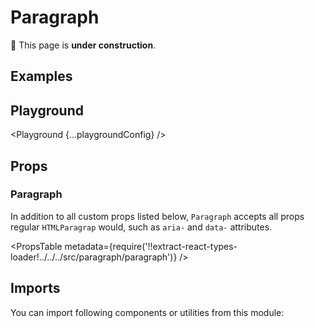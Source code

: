 



# Paragraph

🚧 This page is **under construction**.

## Examples

<Example title="Variants" path="paragraph/variants">
  <Variants />
</Example>

<Example title="Sizes" path="paragraph/sizes">
  <Sizes />
</Example>

<Example title="Inverted" path="paragraph/inverted" darkPreview>
  <Inverted />
</Example>

## Playground

<Playground {...playgroundConfig} />

## Props

### Paragraph

In addition to all custom props listed below, `Paragraph` accepts all props regular `HTMLParagrap` would, such as `aria-` and `data-` attributes.

<PropsTable
  metadata={require('!!extract-react-types-loader!../../../src/paragraph/paragraph')}
/>

## Imports

You can import following components or utilities from this module:

<Imports module={ParagraphExports} path="@datacamp/waffles/paragraph" />
